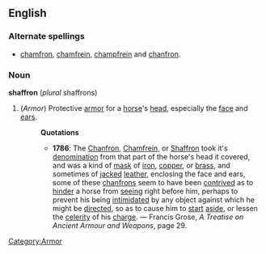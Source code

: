 ==English==
===Alternate spellings===
* [[chamfron]], [[chamfrein]], [[champfrein]] and [[chanfron]].
===Noun===
'''shaffron''' (''plural'' shaffrons)
#(''Armor'') [[Category:Armor]] Protective [[armor]] for a [[horse]]'s [[head]], especially the [[face]] and [[ear]]s.
#:'''Quotations'''
#:*'''1786''': The [[Chanfron]], [[Chamfrein]], or [[Shaffron]] took it's [[denomination]] from that part of the horse's head it covered, and was a kind of [[mask]] of [[iron]], [[copper]], or [[brass]], and sometimes of [[jacked]] [[leather]], enclosing the face and ears, some of these [[chanfron]]s seem to have been [[contrived]] as to [[hinder]] a horse from [[see]]ing right before him, perhaps to prevent his being [[intimidate]]d by any object against which he might be [[direct]]ed, so as to cause him to [[start]] [[aside]], or lessen the [[celerity]] of his [[charge]]. &mdash; Francis Grose, ''A Treatise on Ancient Armour and Weapons'', page 29.